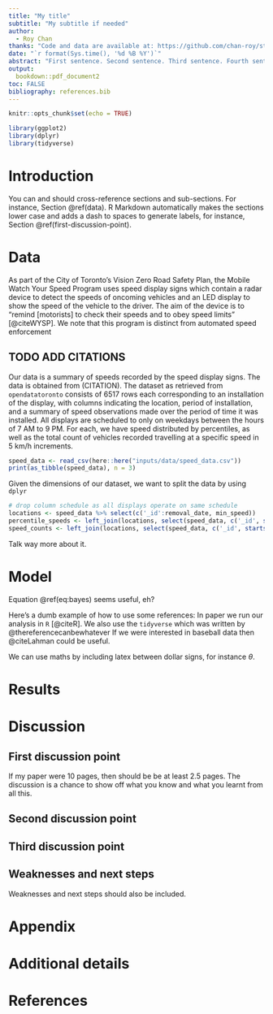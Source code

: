 ```yaml
---
title: "My title"
subtitle: "My subtitle if needed"
author: 
  - Roy Chan
thanks: "Code and data are available at: https://github.com/chan-roy/sta304_paper1"
date: "`r format(Sys.time(), '%d %B %Y')`"
abstract: "First sentence. Second sentence. Third sentence. Fourth sentence."
output:
  bookdown::pdf_document2
toc: FALSE
bibliography: references.bib
---
```


```r
knitr::opts_chunk$set(echo = TRUE)

library(ggplot2)
library(dplyr)
library(tidyverse)
```

# Introduction

You can and should cross-reference sections and sub-sections. For instance, Section \@ref(data). R Markdown automatically makes the sections lower case and adds a dash to spaces to generate labels, for instance, Section \@ref(first-discussion-point). 



# Data

As part of the City of Toronto's Vision Zero Road Safety Plan, the Mobile Watch Your Speed Program uses speed display signs which contain a radar device to detect the speeds of oncoming vehicles and an LED display to show the speed of the vehicle to the driver. The aim of the device is to "remind [motorists] to check their speeds and to obey speed limits" [@citeWYSP]. We note that this program is distinct from automated speed enforcement

## TODO ADD CITATIONS
Our data is a summary of speeds recorded by the speed display signs. The data is obtained from (CITATION). The dataset as retrieved from `opendatatoronto` consists of 6517 rows each corresponding to an installation of the display, with columns indicating the location, period of installation, and a summary of speed observations made over the period of time it was installed. All displays are scheduled to only on weekdays between the hours of 7 AM to 9 PM. For each, we have speed distributed by percentiles, as well as the total count of vehicles recorded travelling at a specific speed in 5 km/h increments.

```r
speed_data <- read_csv(here::here("inputs/data/speed_data.csv"))
print(as_tibble(speed_data), n = 3)
```

Given the dimensions of our dataset, we want to split the data by using `dplyr`

```r
# drop column schedule as all displays operate on same schedule
locations <- speed_data %>% select(c('_id':removal_date, min_speed))
percentile_speeds <- left_join(locations, select(speed_data, c('_id', starts_with('pct_'))))
speed_counts <- left_join(locations, select(speed_data, c('_id', starts_with('spd_'))))
```

Talk way more about it. 



# Model

\begin{equation}
Pr(\theta | y) = \frac{Pr(y | \theta) Pr(\theta)}{Pr(y)}  (\#eq:bayes)
\end{equation}

Equation \@ref(eq:bayes) seems useful, eh?

Here's a dumb example of how to use some references: In paper we run our analysis in `R` [@citeR]. We also use the `tidyverse` which was written by @thereferencecanbewhatever If we were interested in baseball data then @citeLahman could be useful. 

We can use maths by including latex between dollar signs, for instance $\theta$.


# Results

# Discussion

## First discussion point

If my paper were 10 pages, then should be be at least 2.5 pages. The discussion is a chance to show off what you know and what you learnt from all this. 

## Second discussion point

## Third discussion point

## Weaknesses and next steps

Weaknesses and next steps should also be included.

\newpage

\appendix

# Appendix {-}


# Additional details


\newpage


# References



